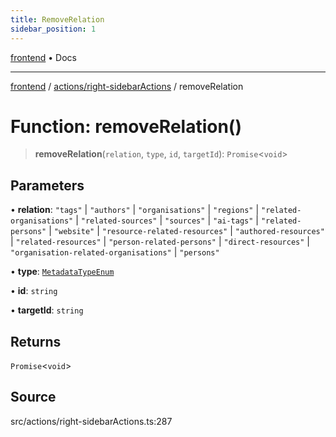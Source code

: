 ```yaml
---
title: RemoveRelation
sidebar_position: 1
---
```


[frontend](../../..) • Docs

***

[frontend](../../..) / [actions/right-sidebarActions](..) / removeRelation

# Function: removeRelation()

> **removeRelation**(`relation`, `type`, `id`, `targetId`): `Promise`\<`void`\>

## Parameters

• **relation**: `"tags"` \| `"authors"` \| `"organisations"` \| `"regions"` \| `"related-organisations"` \| `"related-sources"` \| `"sources"` \| `"ai-tags"` \| `"related-persons"` \| `"website"` \| `"resource-related-resources"` \| `"authored-resources"` \| `"related-resources"` \| `"person-related-persons"` \| `"direct-resources"` \| `"organisation-related-organisations"` \| `"persons"`

• **type**: [`MetadataTypeEnum`](../../../context/sidebar-provider/enumerations/MetadataTypeEnum)

• **id**: `string`

• **targetId**: `string`

## Returns

`Promise`\<`void`\>

## Source

src/actions/right-sidebarActions.ts:287
